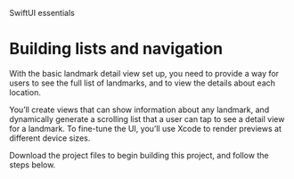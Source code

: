 SwiftUI essentials

# Building lists and navigation

With the basic landmark detail view set up, you need to provide a way for users to see the full list of landmarks, and to view the details about each location.

You’ll create views that can show information about any landmark, and dynamically generate a scrolling list that a user can tap to see a detail view for a landmark. To fine-tune the UI, you’ll use Xcode to render previews at different device sizes.

Download the project files to begin building this project, and follow the steps below.
